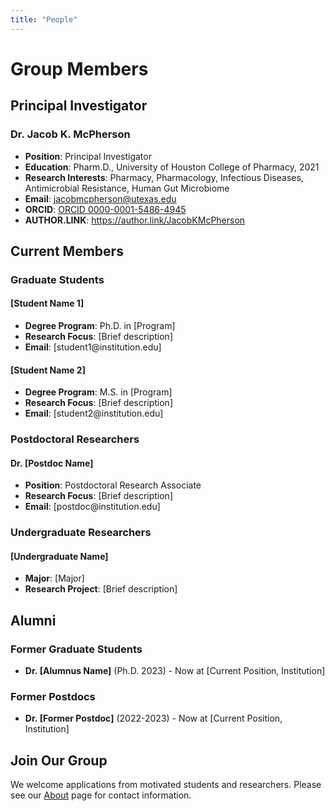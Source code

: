 ```yaml
---
title: "People"
---
```


# Group Members

## Principal Investigator

### Dr. Jacob K. McPherson
- **Position**: Principal Investigator
- **Education**: Pharm.D., University of Houston College of Pharmacy, 2021
- **Research Interests**: Pharmacy, Pharmacology, Infectious Diseases, Antimicrobial Resistance, Human Gut Microbiome
- **Email**: [jacobmcpherson@utexas.edu](mailto:jacobmcpherson@utexas.edu)
- **ORCID**: [ORCID 0000-0001-5486-4945](https://orcid.org/0000-0001-5486-4945)
- **AUTHOR.LINK**: [https://author.link/JacobKMcPherson](https://author.link/JacobKMcPherson)

## Current Members

### Graduate Students

#### [Student Name 1]
- **Degree Program**: Ph.D. in [Program]
- **Research Focus**: [Brief description]
- **Email**: [student1@institution.edu]

#### [Student Name 2]
- **Degree Program**: M.S. in [Program]
- **Research Focus**: [Brief description]
- **Email**: [student2@institution.edu]

### Postdoctoral Researchers

#### Dr. [Postdoc Name]
- **Position**: Postdoctoral Research Associate
- **Research Focus**: [Brief description]
- **Email**: [postdoc@institution.edu]

### Undergraduate Researchers

#### [Undergraduate Name]
- **Major**: [Major]
- **Research Project**: [Brief description]

## Alumni

### Former Graduate Students
- **Dr. [Alumnus Name]** (Ph.D. 2023) - Now at [Current Position, Institution]

### Former Postdocs
- **Dr. [Former Postdoc]** (2022-2023) - Now at [Current Position, Institution]

## Join Our Group

We welcome applications from motivated students and researchers. Please see our [About](about.qmd) page for contact information.

